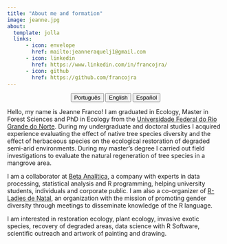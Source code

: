 ---
title: "About me and formation"
image: jeanne.jpg
about:
  template: jolla
  links:
      - icon: envelope
        href: mailto:jeanneraquelj1@gmail.com
      - icon: linkedin
        href: https://www.linkedin.com/in/francojra/
      - icon: github
        href: https://github.com/francojra
---

<center>

::: {.btn-group role="group" aria-label="About"}
<a href="about-pt.html"> <button type="button" class="btn btn-primary me-md-2 btn-sm">Português</button></a> <a href="about-en.html"> <button type="button" class="btn btn-primary me-md-2 btn-sm">English</button></a> <a href="about-es.html"><button type="button" class="btn btn-primary me-md-2 btn-sm">Español</button></a>
:::

</center>

Hello, my name is Jeanne Franco! I am graduated in Ecology, Master in Forest Sciences and PhD in Ecology from the [Universidade Federal do Rio Grande do Norte](https://www.ufrn.br/). During my undergraduate and doctoral studies I acquired experience evaluating the effect of native tree species diversity and the effect of herbaceous species on the ecological restoration of degraded semi-arid environments. During my master's degree I carried out field investigations to evaluate the natural regeneration of tree species in a mangrove area.

I am a collaborator at [Beta Analítica](https://betaanalitica.com.br/), a company with experts in data processing, statistical analysis and R programming, helping university students, individuals and corporate public. I am also a co-organizer of [R-Ladies de Natal](https://rladies.org/), an organization with the mission of promoting gender diversity through meetings to disseminate knowledge of the R language.

I am interested in restoration ecology, plant ecology, invasive exotic species, recovery of degraded areas, data science with R Software, scientific outreach and artwork of painting and drawing.
